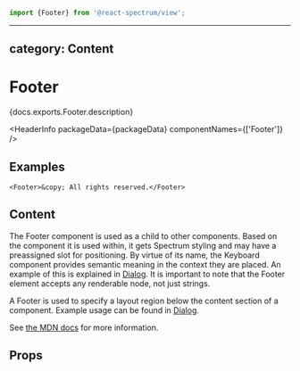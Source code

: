 <!-- Copyright 2020 Adobe. All rights reserved.
This file is licensed to you under the Apache License, Version 2.0 (the "License");
you may not use this file except in compliance with the License. You may obtain a copy
of the License at http://www.apache.org/licenses/LICENSE-2.0
Unless required by applicable law or agreed to in writing, software distributed under
the License is distributed on an "AS IS" BASIS, WITHOUT WARRANTIES OR REPRESENTATIONS
OF ANY KIND, either express or implied. See the License for the specific language
governing permissions and limitations under the License. -->



```jsx import
import {Footer} from '@react-spectrum/view';
```

---
category: Content
---

# Footer

<p>{docs.exports.Footer.description}</p>

<HeaderInfo
  packageData={packageData}
  componentNames={['Footer']} />

## Examples

```tsx example
<Footer>&copy; All rights reserved.</Footer>
```

## Content

The Footer component is used as a child to other components. Based on the
component it is used within, it gets Spectrum styling and may have a preassigned
slot for positioning. By virtue of its name, the Keyboard component provides
semantic meaning in the context they are placed. An example of this is
explained in [Dialog](Dialog.html#content). It is important to note
that the Footer element accepts any renderable node, not just strings.

A Footer is used to specify a layout region below the content section of a component.
Example usage can be found in [Dialog](Dialog.html#example).

See [the MDN docs](https://developer.mozilla.org/en-US/docs/Web/HTML/Element/footer) for more information.

## Props

<PropTable component={docs.exports.Footer} links={docs.links} />
